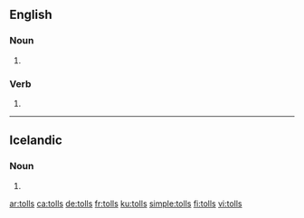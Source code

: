 
==English==

===Noun===
{{head|en|noun plural form}}

# {{plural of|toll|lang=en}}

===Verb===
{{head|en|verb form}}

# {{en-third-person singular of|toll}}

----

==Icelandic==

===Noun===
{{is-noun form}}

# {{is-inflection of|tollur|indef|gen|s}}

[[ar:tolls]]
[[ca:tolls]]
[[de:tolls]]
[[fr:tolls]]
[[ku:tolls]]
[[simple:tolls]]
[[fi:tolls]]
[[vi:tolls]]